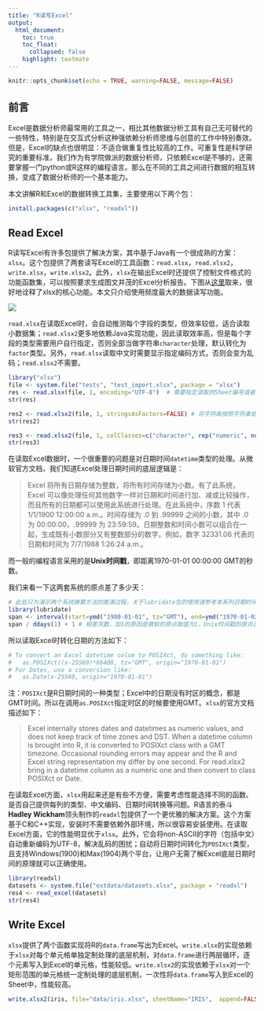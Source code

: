 ```yaml
---
title: "R读写Excel"
output:
  html_document:
    toc: true
    toc_float: 
      collapsed: false
    highlight: textmate
---
```


```r
knitr::opts_chunk$set(echo = TRUE, warning=FALSE, message=FALSE)
```

## 前言
Excel是数据分析师最常用的工具之一，相比其他数据分析工具有自己无可替代的一些特性，特别是在交互式分析这种强依赖分析师思维与创意的工作中特别奏效。但是，Excel的缺点也很明显：不适合做重复性比较高的工作。可重复性是科学研究的重要标准，我们作为有学院做派的数据分析师，只依赖Excel是不够的，还需要掌握一门python或R这样的编程语言。那么在不同的工具之间进行数据的相互转换，变成了数据分析师的一个基本能力。

本文讲解R和Excel的数据转换工具集，主要使用以下两个包：


```r
install.packages(c("xlsx", "readxl"))
```

## Read Excel
R读写Excel有许多包提供了解决方案，其中基于Java有一个很成熟的方案：`xlsx`。这个包提供了两套读写Excel的工具函数：`read.xlsx`，`read.xlsx2`，`write.xlsx`，`write.xlsx2`。此外，`xlsx`在输出Excel时还提供了控制文件格式的功能函数集，可以按照要求生成图文并茂的Excel分析报告。下图从[这里](http://www.sthda.com/english/wiki/r-xlsx-package-a-quick-start-guide-to-manipulate-excel-files-in-r)取来，很好地诠释了xlsx的核心功能。本文只介绍使用频度最大的数据读写功能。

![](images/r_excel.png)


`read.xlsx`在读取Excel时，会自动推测每个字段的类型，但效率较低，适合读取小数据集；`read.xlsx2`更多地依赖Java实现功能，因此读取效率高，但是每个字段的类型需要用户自行指定，否则全部当做字符串`character`处理，默认转化为`factor`类型。另外，`read.xlsx`读取中文时需要显示指定编码方式，否则会变为乱码；`read.xlsx2`不需要。

``` r
library("xlsx")
file <- system.file("tests", "test_import.xlsx", package = "xlsx")
res <- read.xlsx(file, 1, encoding="UTF-8")  # 需要指定读取的Sheet编号或者名称，中文需要指定编码
str(res)

res2 <- read.xlsx2(file, 1, stringsAsFactors=FALSE) # 将字符串按照字符串处理
str(res2)

res3 <- read.xlsx2(file, 1, colClasses=c("character", rep("numeric", ncol(res2) - 1))) # 显示指定每个字段的类型，字符串会被转变为factor
str(res3)
```

在读取Excel数据时，一个很重要的问题是对日期时间`datetime`类型的处理。从微软官方文档，我们知道Excel处理日期时间的底层逻辑是：

> Excel 将所有日期存储为整数，将所有时间存储为小数。有了此系统，Excel 可以像处理任何其他数字一样对日期和时间进行加、减或比较操作，而且所有的日期都可以使用此系统进行处理。在此系统中，序数 1 代表 1/1/1900 12:00:00 a.m.。时间存储为 .0 到 .99999 之间的小数，其中 .0 为 00:00:00，.99999 为 23:59:59。日期整数和时间小数可以组合在一起，生成既有小数部分又有整数部分的数字。例如，数字 32331.06 代表的日期和时间为 7/7/1988 1:26:24 a.m.。

而一般的编程语言采用的是**Unix时间戳**，即距离1970-01-01 00:00:00 GMT的秒数。

我们来看一下这两套系统的原点差了多少天：

``` r
# 此处只为演示两个系统换算方法的推演过程，关于lubridate包的使用请参考本系列日期时间专题文章
library(lubridate)
span <- interval(start=ymd("1900-01-01", tz="GMT"), end=ymd("1970-01-02", tz="GMT")) # 时间段为前闭后开区间，即[1900-01-01, 1970-01-02)
span / ddays(1) + 1 # 相差天数，加1的原因是微软的原点取值为1，Unix时间戳的原点设置为0.
```

所以读取Excel时转化日期的方法如下：

``` r
# To convert an Excel datetime colum to POSIXct, do something like:
#   as.POSIXct((x-25569)*86400, tz="GMT", origin="1970-01-01")
# For Dates, use a conversion like:
#   as.Date(x-25569, origin="1970-01-01") 
```

注：`POSIXct`是R日期时间的一种类型；Excel中的日期没有时区的概念，都是GMT时间。所以在调用`as.POSIXct`指定时区的时候要使用GMT。`xlsx`的官方文档描述如下：

> Excel internally stores dates and datetimes as numeric values, and does not keep track of time zones and DST. When a datetime column is brought into R, it is converted to POSIXct class with a GMT timezone. Occasional rounding errors may appear and the R and Excel string representation my differ by one second. For read.xlsx2 bring in a datetime column as a numeric one and then convert to class POSIXct or Date. 

在读取Excel方面，`xlsx`用起来还是有些不方便，需要考虑性能选择不同的函数、是否自己提供每列的类型、中文编码、日期时间转换等问题。R语言的泰斗**Hadley Wickham**领头制作的`readxl`包提供了一个更优雅的解决方案。这个方案基于C和C++实现，安装时不需要依赖外部环境，所以很容易安装使用。在读取Excel方面，它的性能明显优于`xlsx`。此外，它会将non-ASCII的字符（包括中文）自动重新编码为UTF-8，解决乱码的困扰；自动将日期时间转化为`POSIXct`类型，且支持Windows(1900)和Max(1904)两个平台，让用户无需了解Excel底层日期时间的原理就可以正确使用。

``` r
library(readxl)
datasets <- system.file("extdata/datasets.xlsx", package = "readxl")
res4 <- read_excel(datasets)
str(res4)
```

##  Write Excel
`xlsx`提供了两个函数实现将R的`data.frame`写出为Excel。`write.xlsx`的实现依赖于`xlsx`对每个单元格单独定制处理的底层机制，对`data.frame`进行两层循环，逐个元素写入到Excel的单元格，性能较低。`write.xlsx2`的实现依赖于`xlsx`对一个矩形范围的单元格统一定制处理的底层机制，一次性将`data.frame`写入到Excel的Sheet中，性能较高。

``` r
write.xlsx2(iris, file="data/iris.xlsx", sheetName="IRIS",  append=FALSE) # append表示在指定的文件中添加一个新sheet
```

